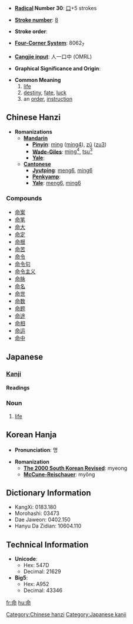 * '''[[Wiktionary:Chinese radical index| Radical]] Number 30''': [[Wiktionary:Chinese radical index 口|口]]+5 strokes

* '''[[Wiktionary:Chinese total strokes index|Stroke number]]''': [[Wiktionary:Chinese total strokes index 8|8]]

* '''Stroke order''': 

* '''[[Wiktionary:Chinese four corner index|Four-Corner System]]''': 8062<sub>7</sub>

* '''[[Wiktionary:Chinese Cangjie index|Cangjie input]]''': 人一口中 (OMRL)

* '''Graphical Significance and Origin''': 

* '''Common Meaning'''
*#[[life]]
*# [[destiny]], [[fate]], [[luck]]
*# an [[order]], [[instruction]]

== Chinese Hanzi ==

* '''Romanizations'''
** '''[[Mandarin]]'''
*** '''[[Pinyin]]''': [[mìng]] ([[ming4]]), [[zǔ]] ([[zu3]])
*** '''[[Wade-Giles]]''': [[ming4|ming<sup>4</sup>]], [[tsu3|tsu<sup>3</sup>]]
*** '''[[Yale]]''': 
** '''[[Cantonese]]'''
*** '''[[Jyutping]]''': [[meng6]], [[ming6]]
*** '''[[Penkyamp]]''': 
*** '''[[Yale]]''': [[meng6]], [[ming6]]

===Compounds===
*[[命案]]
*[[命笔]]
*[[命大]]
*[[命定]]
*[[命根]]
*[[命苦]]
*[[命令]]
*[[命令句]]
*[[命令主义]]
*[[命脉]]
*[[命名]]
*[[命世]]
*[[命数]]
*[[命题]]
*[[命途]]
*[[命相]]
*[[命运]]
*[[命中]]

==Japanese==
===[[Kanji]]===
{{ja-kanji|grade=3}}
====Readings====
{{ja-readings
|on=[[めい]] (mei), [[みょう]] (myō)
|kun=[[いのち]] (inochi), [[おおせ]] (oose), [[みこと]] (mikoto)}}

===Noun===
{{ja-noun|k|hira=いのち|rom=inochi}}
# [[life]]

== Korean Hanja ==

* '''Pronunciation''': 명

* '''Romanization'''
** '''[[The 2000 South Korean Revised Romanization|The 2000 South Korean Revised]]''': myeong
** '''[[McCune-Reischauer]]''': myŏng

== Dictionary Information ==

* KangXi: 0183.180
* Morohashi: 03473
* Dae Jaweon: 0402.150
* Hanyu Da Zidian: 10604.110

== Technical Information ==

* '''Unicode''':
** Hex: 547D
** Decimal: 21629
* '''Big5''':
** Hex: A952
** Decimal: 43346

[[Category:Chinese hanzi]]
[[Category:Japanese kanji]]

[[fr:命]]
[[hu:命]]